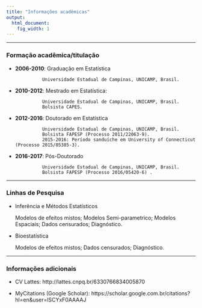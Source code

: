 ```yaml
---
title: "Informações acadêmicas"
output:
  html_document:
    fig_width: 1
---
```


---- 

### Formação acadêmica/titulação


- **2006-2010**: Graduação em Estatística

                Universidade Estadual de Campinas, UNICAMP, Brasil. 

- **2010-2012**: Mestrado em Estatística: 

                Universidade Estadual de Campinas, UNICAMP, Brasil.
                Bolsista CAPES.

- **2012-2016**: Doutorado em Estatística

                Universidade Estadual de Campinas, UNICAMP, Brasil.
                Bolsista FAPESP (Processo 2011/22063-9). 
                2015-2016: Período sanduíche em University of Connecticut (Processo 2015/05385-3).

- **2016-2017**: Pós-Doutorado 
                
                Universidade Estadual de Campinas, UNICAMP, Brasil.
                Bolsista FAPESP (Processo 2016/05420-6) .

----

### Linhas de Pesquisa

- Inferência e Métodos Estatísticos

    Modelos de efeitos mistos; Modelos Semi-parametrico; Modelos Espaciais; Dados censurados; Diagnóstico.
    
- Bioestatística 

    Modelos de efeitos mistos; Dados censurados; Diagnóstico.

----

### Informações adicionais

- CV Lattes: http://lattes.cnpq.br/6330766834005870

- MyCitations (Google Scholar): https://scholar.google.com.br/citations?hl=en&user=lSCYxF0AAAAJ


